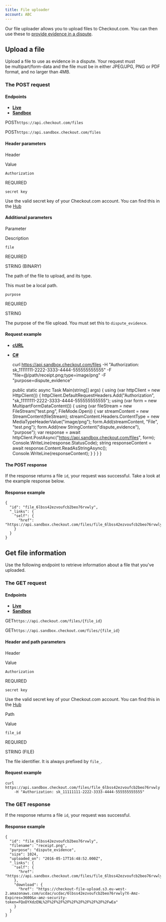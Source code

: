 ```yaml
---
title: File uploader
account: ABC
---
```


Our file uploader allows you to upload files to Checkout.com. You can then use these to [provide evidence in a dispute](/display/DOCS/Disputes+API).

Upload a file
-------------

Upload a file to use as evidence in a dispute. Your request must be multipart/form-data and the file must be in either JPEG/JPG, PNG or PDF format, and no larger than 4MB.

### The POST request

#### Endpoints

*   [**Live**](#tabs-cec06827-23f0-4b02-86a1-6c70d4cfc354-1)
*   [**Sandbox**](#tabs-cec06827-23f0-4b02-86a1-6c70d4cfc354-2)

POST`https://api.checkout.com/files`

POST`https://api.sandbox.checkout.com/files`

#### Header parameters

Header

Value

`Authorization`

REQUIRED

`secret key`

Use the valid secret key of your Checkout.com account. You can find this in the [Hub](https://hub.checkout.com/v2)

#### Additional parameters

Parameter

Description

`file`

REQUIRED

STRING (BINARY)

The path of the file to upload, and its type.

This must be a local path.

`purpose`

REQUIRED

STRING

The purpose of the file upload. You must set this to `dispute_evidence`.

#### Request example

*   [**cURL**](#tabs-db70e2fc-fdaa-4d2e-97a2-3daea09912c9-1)
*   [**C#**](#tabs-db70e2fc-fdaa-4d2e-97a2-3daea09912c9-2)

    curl https://api.sandbox.checkout.com/files
    -H "Authorization: sk_11111111-2222-3333-4444-555555555555"
    -F "file=@/path/receipt.png;type=image/png"
    -F "purpose=dispute_evidence"

    public static async Task Main(string[] args)
    {
      using (var httpClient = new HttpClient())
      {
        httpClient.DefaultRequestHeaders.Add("Authorization", "sk_11111111-2222-3333-4444-555555555555");
        using (var form = new MultipartFormDataContent())
        {
          using (var fileStream = new FileStream("test.png", FileMode.Open))
          {
            var streamContent = new StreamContent(fileStream);
            streamContent.Headers.ContentType = new MediaTypeHeaderValue("image/png");
            form.Add(streamContent, "File", "test.png");
            form.Add(new StringContent("dispute_evidence"), "purpose");
            var response = await httpClient.PostAsync("https://api.sandbox.checkout.com/files", form);
            Console.WriteLine(response.StatusCode);
            string responseContent = await response.Content.ReadAsStringAsync();
            Console.WriteLine(responseContent);
          }
        }
      }
    }

#### The POST response

If the response returns a file `id`, your request was successful. Take a look at the example response below.

#### Response example

    {
      "id": "file_6lbss42ezvoufcb2beo76rvwly",
      "_links": {
        "self": {
          "href": "https://api.sandbox.checkout.com/files/file_6lbss42ezvoufcb2beo76rvwly"
        }
      }
    }

Get file information
--------------------

Use the following endpoint to retrieve information about a file that you've uploaded.

### The GET request

#### Endpoints

*   [**Live**](#tabs-1240630b-b650-41c8-bef9-44e91096debf-1)
*   [**Sandbox**](#tabs-1240630b-b650-41c8-bef9-44e91096debf-2)

GET`https://api.checkout.com/files/{file_id}`

GET`https://api.sandbox.checkout.com/files/{file_id}`

#### Header and path parameters

Header

Value

`Authorization`

REQUIRED

`secret key`

Use the valid secret key of your Checkout.com account. You can find this in the [Hub](https://hub.checkout.com/v2)

Path

Value

`file_id`

REQUIRED

STRING (FILE)

The file identifier. It is always prefixed by `file_`.

#### Request example

    curl https://api.sandbox.checkout.com/files/file_6lbss42ezvoufcb2beo76rvwly
        -H "Authorization: sk_11111111-2222-3333-4444-555555555555"

### The GET response

If the response returns a file `id`, your request was successful.

#### Response example

    {
      "id": "file_6lbss42ezvoufcb2beo76rvwly",
      "filename": "receipt.png",
      "purpose": "dispute_evidence",
      "size": 1024,
      "uploaded_on": "2016-05-17T16:48:52.000Z",
      "_links": {
        "self": {
          "href": "https://api.sandbox.checkout.com/files/file_6lbss42ezvoufcb2beo76rvwly"
        },
        "download": {
          "href": "https://checkout-file-upload.s3.eu-west-2.amazonaws.com/ucdac/ucdac/6lbss42ezvoufcb2beo76rvwly?X-Amz-Expires=3600&x-amz-security-token=FQoDYXdzENL%2F%2F%2F%2F%2F%2F%2F%2F%2F%2FwEa"
        }
      }
    }
